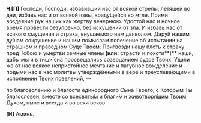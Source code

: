 **Ч [П]** Господи, Господи, избавивший нас от всякой стрелы́, летящей во дни, избавь нас и от всякой язвы, краду́щейся во мгле. Прими воздея́ние рук наших как жертву вечернюю. Удостой нас и ночное время провести безупречно, без искушений от зла. И избавь нас от всякого смущения и страха, внушаемого нам дьяволом. Дару́й нашим ду́шам сокрушение и нашим по́мыслам попечение об испытании на страшном и праведном Суде Твоём. Пригвозди нашу плоть к страху пред Тобою и умертви земные члены **(или:** страсти и похоти**)** наши, дабы мы и в тиши́ сна просвещались созерцанием судов Твоих. Удали же от нас всякое непристойное мечтание и пагубное вожделение и подыми нас в час молитвы утверждёнными в вере и преуспева́ющими в исполнении Твоих повелений, —

по благоволению и благости единородного Сына Твоего, с Которым Ты благословен, вместе со всесвяты́м и благи́м и животворя́щим Твоим Духом, ныне и всегда и во веки веков.

**[Н]** Аминь.
